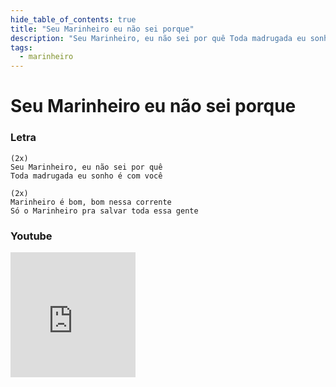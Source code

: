 ```yaml
---
hide_table_of_contents: true
title: "Seu Marinheiro eu não sei porque"
description: "Seu Marinheiro, eu não sei por quê Toda madrugada eu sonho é com você Marinheiro é bom, bom nessa corrente Só o Marinheiro pra salvar toda essa gente"
tags:
  - marinheiro
---
```


# Seu Marinheiro eu não sei porque

### Letra

```text
(2x)
Seu Marinheiro, eu não sei por quê
Toda madrugada eu sonho é com você

(2x)
Marinheiro é bom, bom nessa corrente
Só o Marinheiro pra salvar toda essa gente
```

### Youtube

<iframe
  width="200"
  height="200"
  src="https://www.youtube.com/embed/adBtuMo5ERQ"
  title="YouTube video player"
  frameborder="0"
  allow="accelerometer; autoplay; clipboard-write; encrypted-media; gyroscope; picture-in-picture; web-share"
  referrerpolicy="strict-origin-when-cross-origin"
  allowfullscreen
></iframe>